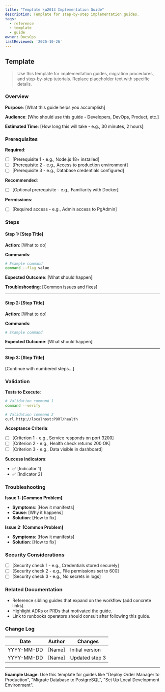 ```yaml
---
title: "Template \u2013 Implementation Guide"
description: Template for step-by-step implementation guides.
tags:
  - reference
  - template
  - guide
owner: DocsOps
lastReviewed: '2025-10-26'
---
```

## Template

> Use this template for implementation guides, migration procedures, and step-by-step tutorials. Replace placeholder text with specific details.

### Overview

**Purpose**: [What this guide helps you accomplish]

**Audience**: [Who should use this guide - Developers, DevOps, Product, etc.]

**Estimated Time**: [How long this will take - e.g., 30 minutes, 2 hours]

### Prerequisites

**Required**:

- [ ] [Prerequisite 1 - e.g., Node.js 18+ installed]
- [ ] [Prerequisite 2 - e.g., Access to production environment]
- [ ] [Prerequisite 3 - e.g., Database credentials configured]

**Recommended**:

- [ ] [Optional prerequisite - e.g., Familiarity with Docker]

**Permissions**:

- [ ] [Required access - e.g., Admin access to PgAdmin]

### Steps

#### Step 1: [Step Title]

**Action**: [What to do]

**Commands**:

```bash
# Example command
command --flag value
```

**Expected Outcome**: [What should happen]

**Troubleshooting**: [Common issues and fixes]

---

#### Step 2: [Step Title]

**Action**: [What to do]

**Commands**:

```bash
# Example command
```

**Expected Outcome**: [What should happen]

---

#### Step 3: [Step Title]

[Continue with numbered steps...]

### Validation

**Tests to Execute**:

```bash
# Validation command 1
command --verify

# Validation command 2
curl http://localhost:PORT/health
```

**Acceptance Criteria**:

- [ ] [Criterion 1 - e.g., Service responds on port 3200]
- [ ] [Criterion 2 - e.g., Health check returns 200 OK]
- [ ] [Criterion 3 - e.g., Data visible in dashboard]

**Success Indicators**:

- ✅ [Indicator 1]
- ✅ [Indicator 2]

### Troubleshooting

**Issue 1: [Common Problem]**

- **Symptoms**: [How it manifests]
- **Cause**: [Why it happens]
- **Solution**: [How to fix]

**Issue 2: [Common Problem]**

- **Symptoms**: [How it manifests]
- **Solution**: [How to fix]

### Security Considerations

- [ ] [Security check 1 - e.g., Credentials stored securely]
- [ ] [Security check 2 - e.g., File permissions set to 600]
- [ ] [Security check 3 - e.g., No secrets in logs]

### Related Documentation

- Reference sibling guides that expand on the workflow (add concrete links).
- Highlight ADRs or PRDs that motivated the guide.
- Link to runbooks operators should consult after following this guide.

### Change Log

| Date | Author | Changes |
|------|--------|----------|
| YYYY-MM-DD | [Name] | Initial version |
| YYYY-MM-DD | [Name] | Updated step 3 |

---

**Example Usage**: Use this template for guides like "Deploy Order Manager to Production", "Migrate Database to PostgreSQL", "Set Up Local Development Environment".
